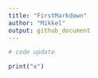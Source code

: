 ```yaml
---
title: "FirstMarkdown"
author: "Mikkel"
output: github_document
---
```


```r

# code update

print("x")

```